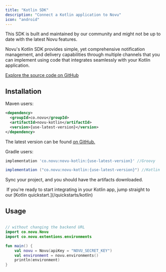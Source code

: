 ```yaml
---
title: "Kotlin SDK"
description: "Connect a Kotlin application to Novu"
icon: "android"
---
```


<Warning>
  This SDK is built and maintained by our community and might not be up to date with the latest Novu features.
</Warning>


Novu's Kotlin SDK provides simple, yet comprehensive notification management, and delivery capabilities through multiple channels that you can implement using code that integrates seamlessly with your Kotlin application.

[Explore the source code on GitHub](https://github.com/novuhq/novu-kotlin)

## Installation

Maven users:

```xml
<dependency>
  <groupId>co.novu</groupId>
  <artifactId>novu-kotlin</artifactId>
  <version>{use-latest-version}</version>
</dependency>
```

The latest version can be found [on GitHub.](https://github.com/novuhq/novu-kotlin#installation)

Gradle users:

```groovy
implementation 'co.novu:novu-kotlin:{use-latest-version}' //Groovy

implementation ("co.novu:novu-kotlin:{use-latest-version}") //Kotlin
```

Sync your project, and you should have the artifacts downloaded.

<Tip>
   If you're ready to start integrating in your Kotlin app, jump straight to
  our [Kotlin quickstart.](/quickstarts/kotlin)
</Tip>

## Usage

```kotlin

// without changing the backend URL
import co.novu.Novu
import co.novu.extentions.environments

fun main() {
    val novu = Novu(apiKey = "NOVU_SECRET_KEY")
    val environment = novu.environments()
    println(environment)
}

```

